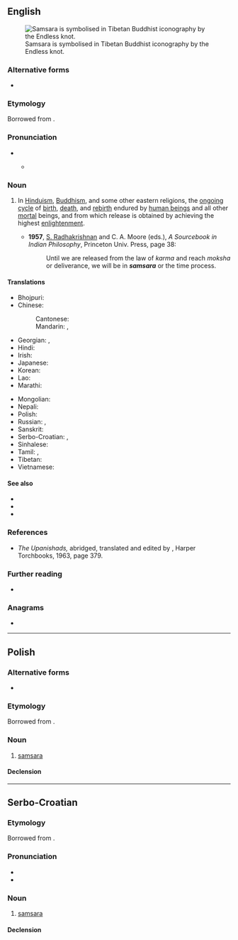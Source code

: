 {{also|saṃsāra}}
==English==
{{wikipedia}}
[[File:EndlessKnot03d.png|thumb|right|Samsara is symbolised in Tibetan Buddhist iconography by the Endless knot.]]

===Alternative forms===
* {{l|en|saṃsāra}}

===Etymology===
Borrowed from {{bor|en|sa|संसार|notext=1}}.

===Pronunciation===
* {{a|US}}
** {{a|GA}} {{IPA|/sʌmˈsɑɹə/|lang=en}}

===Noun===
{{en-noun|~}}

# {{lb|en|philosophy|religion}} In [[Hinduism]], [[Buddhism]], and some other eastern religions, the [[ongoing]] [[cycle]] of [[birth]], [[death]], and [[rebirth]] endured by [[human being]]s and all other [[mortal]] beings, and from which release is obtained by achieving the highest [[enlightenment]].
#* '''1957''', [[w:Sarvepalli_Radhakrishnan|S. Radhakrishnan]] and C. A. Moore (eds.), ''A Sourcebook in Indian Philosophy'', Princeton Univ. Press, page 38:
#*: Until we are released from the law of ''karma'' and reach ''moksha'' or deliverance, we will be in '''''samsara''''' or the time process.

====Translations====
{{trans-top|cycle of reincarnation}}
* Bhojpuri: {{t|bho|संसार}}
* Chinese:
*: Cantonese: {{t|yue|輪迴|tr=leon4 wui4}}
*: Mandarin: {{t+|cmn|輪迴}}, {{t+|cmn|轮回|tr=lúnhuí}}
* Georgian: {{t|ka|სამსარა|sc=Geor}}, {{t|ka|სანსარა|sc=Geor}}
* Hindi: {{t+|hi|संसार|sc=Deva}}
* Irish: {{t|ga|samsara|m}}
* Japanese: {{t|ja|輪廻|tr=rinne}}
* Korean: {{t|ko|윤회}}
* Lao: {{t|lo|ສັງສາລະວັດ}}
* Marathi: {{t|mr|संसार|sc=Deva}}
{{trans-mid}}
* Mongolian: {{t+|mn|сансар}}
* Nepali: {{t|ne|संसार|sc=Deva}}
* Polish: {{t+|pl|samsara|f}}
* Russian: {{t+|ru|санса́ра|f}}, {{t+|ru|самса́ра|f}}
* Sanskrit: {{t+|sa|संसार}}
* Serbo-Croatian: {{t+|sh|samsara|f}}, {{t|sh|самсара|f}}
* Sinhalese: {{t|si|සංසාරය|sc=Sinh}}
* Tamil: {{t+|ta|சம்சாரம்|sc=Taml}}, {{t|ta|பிறவிச்சுழற்சி|sc=Taml}}
* Tibetan: {{t|bo|འཁོར་བ།|sc=Tibt}}
* Vietnamese: {{t-check|vi|luân hồi}}
{{trans-bottom}}

====See also====
* {{l|en|reincarnation}}
* {{l|en|metempsychosis}}
* {{l|en|transmigration}}

===References===
* ''The Upanishads,'' abridged, translated and edited by {{w|Swami Nikhilananda}}, Harper Torchbooks, 1963, page 379.

===Further reading===
* {{R:OneLook}}

===Anagrams===
* {{anagrams|en|asramas|assamar|samaras}}

----

==Polish==

===Alternative forms===
* {{l|pl|sansara}}

===Etymology===
Borrowed from {{bor|pl|sa|संसार|notext=1}}.

===Noun===
{{pl-noun|f}}

# [[#English|samsara]]

====Declension====
{{pl-decl-noun-f|samsa|r}}

----

==Serbo-Croatian==

===Etymology===
Borrowed from {{bor|sh|sa|संसार|notext=1}}.

===Pronunciation===
* {{IPA|/samsǎra/|lang=sh}}
* {{hyphenation|sam|sa|ra|lang=sh}}

===Noun===
{{sh-noun|g=f|head=samsàra}}

# {{lb|sh|uncountable}} [[#English|samsara]]

====Declension====
{{sh-decl-noun-unc
|samsara
|samsare
|samsari
|samsaru
|samsaro
|samsari
|samsarom
}}